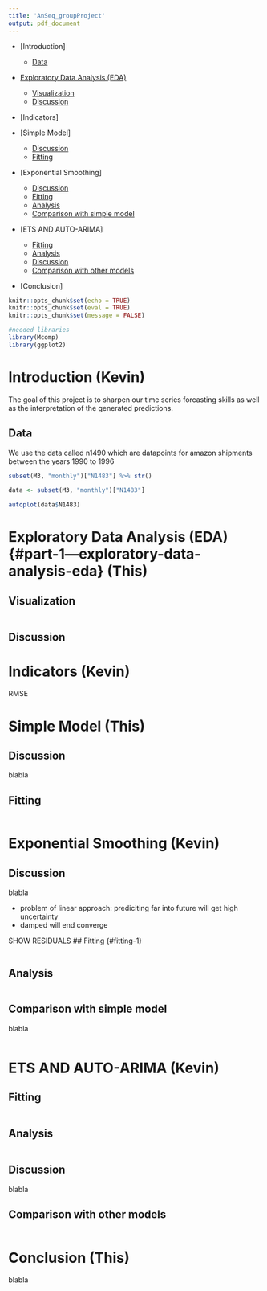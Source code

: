 ```yaml
---
title: 'AnSeq_groupProject'
output: pdf_document
---
```


-   [Introduction]

    -   [Data]

-   [Exploratory Data Analysis (EDA)](#part-1---exploratory-data-analysis-eda)

    -   [Visualization]
    -   [Discussion](#discussion-2)

-   [Indicators]

-   [Simple Model]

    -   [Discussion](#discussion-2)
    -   [Fitting](#fitting-1)

-   [Exponential Smoothing]

    -   [Discussion](#discussion-2)
    -   [Fitting](#fitting-1)
    -   [Analysis](#analysis-1)
    -   [Comparison with simple model]

-   [ETS AND AUTO-ARIMA]

    -   [Fitting](#fitting-1)
    -   [Analysis](#analysis-1)
    -   [Discussion](#discussion-2)
    -   [Comparison with other models]

-   [Conclusion]

```r
knitr::opts_chunk$set(echo = TRUE)
knitr::opts_chunk$set(eval = TRUE)
knitr::opts_chunk$set(message = FALSE)

#needed libraries
library(Mcomp)
library(ggplot2)
```

# Introduction (Kevin)

The goal of this project is to sharpen our time series forcasting skills as well as the interpretation of the generated predictions.

## Data

We use the data called n1490 which are datapoints for amazon shipments between the years 1990 to 1996

```r
subset(M3, "monthly")["N1483"] %>% str()

data <- subset(M3, "monthly")["N1483"]

autoplot(data$N1483)

```

# Exploratory Data Analysis (EDA) {#part-1---exploratory-data-analysis-eda} (This)

## Visualization

```r

```

## Discussion

# Indicators (Kevin)

RMSE

# Simple Model (This)

## Discussion

blabla

## Fitting

```r

```

# Exponential Smoothing (Kevin)

## Discussion {#discussion-2}

blabla

- problem of linear approach: prediciting far into future will get high uncertainty
- damped will end converge


SHOW RESIDUALS
## Fitting {#fitting-1}

```r




```

## Analysis

```r

```

## Comparison with simple model

blabla

```r

```

# ETS AND AUTO-ARIMA (Kevin)

## Fitting

```r

```

## Analysis {#analysis-1}

```r

```

## Discussion

blabla

## Comparison with other models

```r

```

# Conclusion (This)

blabla
